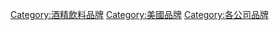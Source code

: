 [[Category:酒精飲料品牌|Category:酒精飲料品牌]]
[[Category:美國品牌|Category:美國品牌]]
[[Category:各公司品牌|Category:各公司品牌]]